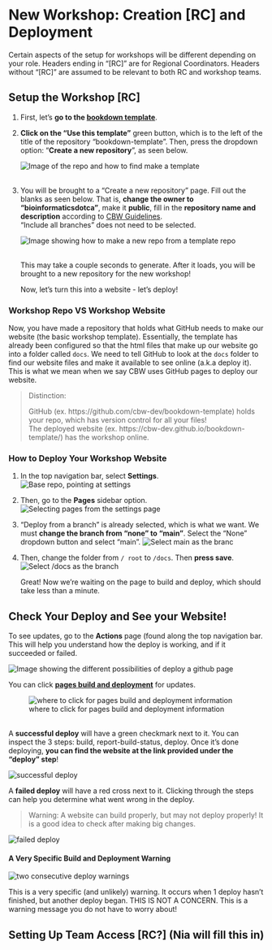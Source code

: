 # **New Workshop**: Creation [RC] and Deployment {#new-workshop-create-deploy}

Certain aspects of the setup for workshops will be different depending on your role. Headers ending in "[RC]" are for Regional Coordinators. Headers without "[RC]" are assumed to be relevant to both RC and workshop teams.

## Setup the Workshop [RC] {#rc-workshop-setup}

1. First, let's **go to the <a href="https://github.com/cbw-dev/bookdown-template" target="_blank">bookdown template</a>**.

2. **Click on the "Use this template"** green button, which is to the left of the title of the repository "bookdown-template". Then, press the dropdown option: "**Create a new repository**", as seen below.

    ![Image of the repo and how to find make a template](img/template/make-a-template.png)\
    <br> <!-- enforces a space after the image -->

<!-- MUST ADD A LINK TO THE CBW GUIDELINES FOR NAMING -->

3. You will be brought to a "Create a new repository" page. Fill out the blanks as seen below. That is, **change the owner to "bioinformaticsdotca"**, make it **public**, fill in the **repository name and description** according to [CBW Guidelines](). <br>"Include all branches" does not need to be selected.
    
    ![Image showing how to make a new repo from a template repo](img/template/make-new-repo.png)\
    <br>

    This may take a couple seconds to generate. After it loads, you will be brought to a new repository for the new workshop!
    
    Now, let's turn this into a website - let's deploy!

### Workshop Repo VS Workshop Website {#workshop-vs-repo}

Now, you have made a repository that holds what GitHub needs to make our website (the basic workshop template). Essentially, the template has already been configured so that the html files that make up our website go into a folder called `docs`. We need to tell GitHub to look at the `docs` folder to find our website files and make it available to see online (a.k.a deploy it). This is what we mean when we say CBW uses GitHub pages to deploy our website.

> Distinction:
>
> GitHub (ex. https://github.com/cbw-dev/bookdown-template) holds your repo, which has version control for all your files! <br> The deployed website (ex. https://cbw-dev.github.io/bookdown-template/) has the workshop online.

### How to Deploy Your Workshop Website {#deploy-website}

1. In the top navigation bar, select **Settings**.
![Base repo, pointing at settings](img/git-instruct/github-settings.png)

2. Then, go to the **Pages** sidebar option.
![Selecting pages from the settings page](img/git-instruct/github-select-pages.png)

3. "Deploy from a branch" is already selected, which is what we want. We must **change the branch from "none" to "main"**. Select the "None" dropdown button and select "main".
![Select main as the branc](img/git-instruct/github-deploy-main.png)\

4. Then, change the folder from `/ root` to `/docs`. Then **press save**.
![Select /docs as the branch](img/git-instruct/github-deploy-docs.png)\
    
    Great! Now we're waiting on the page to build and deploy, which should take less than a minute.
  
## Check Your Deploy and See your Website! {#check-deploy}
        
To see updates, go to the **Actions** page (found along the top navigation bar. This will help you understand how the deploy is working, and if it succeeded or failed.

![Image showing the different possibilities of deploy a github page](img/git-instruct/github-pages-actions-explained.png)\

You can click <u>**pages build and deployment**</u> for updates.

![where to click for pages build and deployment information](img/git-instruct/pages-build-and-deployment.png)

<br>
A **successful deploy** will have a green checkmark next to it. You can inspect the 3 steps: build, report-build-status, deploy. Once it's done deploying, **you can find the website at the link provided under the "deploy" step**!

![successful deploy](img/git-instruct/successful-deploy.png)\

A **failed deploy** will have a red cross next to it. Clicking through the steps can help you determine what went wrong in the deploy.

> Warning: A website can build properly, but may not deploy properly! It is a good idea to check after making big changes.

![failed deploy](img/git-instruct/failed-deploy.png)\

#### A Very Specific Build and Deployment Warning {-}

![two consecutive deploy warnings](img/git-instruct/exclamation-point-deploy-warning.png)\

This is a very specific (and unlikely) warning. It occurs when 1 deploy hasn't finished, but another deploy began. THIS IS NOT A CONCERN. This is a warning message you do not have to worry about!

## Setting Up Team Access [RC?] (Nia will fill this in)
